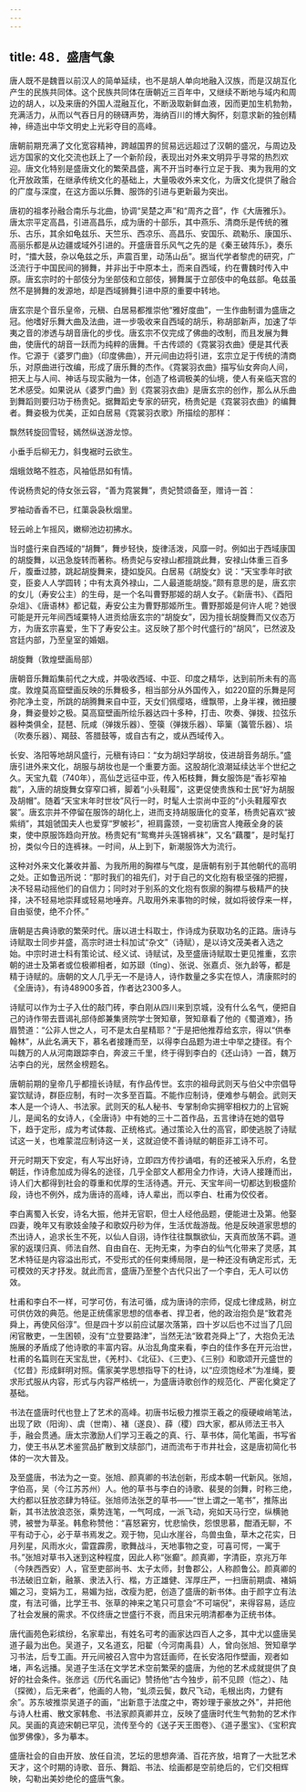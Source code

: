 ```yaml
---
---
---
```

title: 48．盛唐气象
---




唐人既不是魏晋以前汉人的简单延续，也不是胡人单向地融入汉族，而是汉胡互化产生的民族共同体。这个民族共同体在唐朝近三百年中，又继续不断地与域内和周边的胡人，以及来唐的外国人混融互化，不断汲取新鲜血液，因而更加生机勃勃，充满活力，从而以气吞日月的磅礴声势，海纳百川的博大胸怀，刻意求新的独创精神，缔造出中华文明史上光彩夺目的高峰。

唐朝前期充满了文化宽容精神，跨越国界的贸易远远超过了汉朝的盛况，与周边及远方国家的文化交流也跃上了一个新阶段，表现出对外来文明异乎寻常的热烈欢迎。唐文化特别是盛唐文化的繁荣昌盛，离不开当时奉行立足于我、夷为我用的文化开放政策，在继承传统文化的基础上，大量吸收外来文化，为唐文化提供了融合的广度与深度，在这方面以乐舞、服饰的引进与更新最为突出。

唐初的祖孝孙融合南乐与北曲，协调“吴楚之声”和“周齐之音”，作《大唐雅乐》。唐太宗平定高昌，引进高昌乐，成为唐的十部乐，其中燕乐、清商乐是传统的雅乐、古乐，其余如龟兹乐、天竺乐、西凉乐、高昌乐、安国乐、疏勒乐、康国乐、高丽乐都是从边疆或域外引进的。开盛唐音乐风气之先的是《秦王破阵乐》，奏乐时，“擂大鼓，杂以龟兹之乐，声震百里，动荡山岳”。据当代学者黎虎的研究，广泛流行于中国民间的狮舞，并非出于中原本土，而来自西域，约在曹魏时传入中原。唐玄宗时的十部伎分为坐部伎和立部伎，狮舞属于立部伎中的龟兹部。龟兹虽然不是狮舞的发源地，却是西域狮舞引进中原的重要中转地。

唐玄宗是个音乐皇帝，元稹、白居易都推崇他“雅好度曲”，一生作曲制谱为盛唐之冠。他嗜好乐舞大曲及法曲，进一步吸收来自西域的胡乐，称胡部新声，加速了华夷之音的渗透与胡音唐化的步伐。唐玄宗不仅完成了佛曲的改制，而且发展为舞曲，使唐代的胡音一跃而为纯粹的唐舞。千古传颂的《霓裳羽衣曲》便是其代表作。它源于《婆罗门曲》（印度佛曲），开元间由边将引进，玄宗立足于传统的清商乐，对原曲进行改编，形成了唐乐舞的杰作。《霓裳羽衣曲》描写仙女奔向人间，把天上与人间、神话与现实融为一体，创造了格调极美的仙境，使人有亲临天宫的艺术感受。如果说从《婆罗门曲》到《霓裳羽衣曲》是唐玄宗的创作，那么从乐曲到舞蹈则要归功于杨贵妃。据舞蹈史专家的研究，杨贵妃是《霓裳羽衣曲》的编舞者。舞姿极为优美，正如白居易《霓裳羽衣歌》所描绘的那样：

飘然转旋回雪轻，嫣然纵送游龙惊。

小垂手后柳无力，斜曳裾时云欲生。

烟蛾敛略不胜态，风袖低昂如有情。

传说杨贵妃的侍女张云容，“善为霓裳舞”，贵妃赞颂备至，赠诗一首：

罗袖动香香不已，红蕖袅袅秋烟里。

轻云岭上乍摇风，嫩柳池边初拂水。

当时盛行来自西域的“胡舞”，舞步轻快，旋律活泼，风靡一时。例如出于西域康国的胡旋舞，以迅急旋转而著称。杨贵妃与安禄山都擅跳此舞，安禄山体重三百多斤，腹垂过膝，跳起胡旋舞来，捷如旋风。白居易《胡旋女》说：“天宝季年时欲变，臣妾人人学圆转；中有太真外禄山，二人最道能胡旋。”颇有意思的是，唐玄宗的女儿（寿安公主）的生母，是一个名叫曹野那姬的胡人女子。《新唐书》、《酉阳杂俎》、《唐语林》都记载，寿安公主为曹野那姬所生。曹野那姬是何许人呢？她很可能是开元年间西域粟特人进贡给唐玄宗的“胡旋女”，因为擅长胡旋舞而又仪态万方，为唐玄宗喜爱，生下了寿安公主。这反映了那个时代盛行的“胡风”，已然波及宫廷内部，乃至皇室的婚姻。



胡旋舞（敦煌壁画局部）



唐朝音乐舞蹈集前代之大成，并吸收西域、中亚、印度之精华，达到前所未有的高度。敦煌莫高窟壁画反映的乐舞极多，相当部分从外国传入，如220窟的乐舞是阿弥陀净土变，所跳的胡腾舞来自中亚，天女们佩缨珞，缠飘带，上身半裸，微扭腰身，舞姿曼妙之极。莫高窟壁画所绘乐器达四十多种，打击、吹奏、弹拨、拉弦乐器种类俱全，琵琶、阮咸（弹拨乐器）、箜篌（弹拨乐器）、筚篥（簧管乐器）、埙（吹奏乐器）、羯鼓、答腊鼓等，或自古有之，或从西域传入。

长安、洛阳等地胡风盛行，元稹有诗曰：“女为胡妇学胡妆，伎进胡音务胡乐。”盛唐引进外来文化，胡服与胡妆也是一个重要方面。这股胡化浪潮延续达半个世纪之久。天宝九载（740年），高仙芝远征中亚，传入柘枝舞，舞女服饰是“香衫窄袖裁”，入唐的胡旋舞女穿窄口裤，脚着“小头鞋履”，这更促使贵族和士民“好为胡服及胡帽”。随着“天宝末年时世妆”风行一时，时髦人士崇尚中亚的“小头鞋履窄衣裳”。唐玄宗并不停留在服饰的胡化上，进而支持胡服唐化的变革，杨贵妃喜欢“披紫绡”，其姐虢国夫人也爱穿“罗帔衫”，袒肩露颈，一变初唐宫人掩蔽全身的装束，使中原服饰趋向开放。杨贵妃有“鸳鸯并头莲锦裤袜”，又名“藕覆”，是时髦打扮，类似今日的连裤袜。一时间，从上到下，新潮服饰大为流行。

这种对外来文化兼收并蓄、为我所用的胸襟与气度，是唐朝有别于其他朝代的高明之处。正如鲁迅所说：“那时我们的祖先们，对于自己的文化抱有极坚强的把握，决不轻易动摇他们的自信力；同时对于别系的文化抱有恢廓的胸襟与极精严的抉择，决不轻易地崇拜或轻易地唾弃。凡取用外来事物的时候，就如将彼俘来一样，自由驱使，绝不介怀。”

唐朝是古典诗歌的繁荣时代。唐以进士科取士，作诗成为获取功名的正路。唐诗与诗赋取士同步并盛，高宗时进士科加试“杂文”（诗赋），是以诗文茂美者入选之始。中宗时进士科有策论试、经义试、诗赋试，及至盛唐诗赋取士更见推重，玄宗朝的进士及第者或位极卿相者，如苏颋（tǐng）、张说、张嘉贞、张九龄等，都是精于诗赋的。唐朝的文人几乎无一不是诗人，诗作数量之多实在惊人，清康熙时的《全唐诗》，有诗48900多首，作者达2300多人。

诗赋可以作为士子入仕的敲门砖，李白刚从四川来到京城，没有什么名气，便把自己的诗作带去晋谒礼部侍郎兼集贤院学士贺知章，贺知章看了他的《蜀道难》，扬眉赞道：“公非人世之人，可不是太白星精耶？”于是把他推荐给玄宗，得以“供奉翰林”，从此名满天下，慕名者接踵而至，以得李白品题为进士中举之捷径。有个叫魏万的人从河南跟踪李白，奔波三千里，终于得到李白的《还山诗》一首，魏万沾李白的光，居然金榜题名。

唐朝前期的皇帝几乎都擅长诗赋，有作品传世。玄宗的祖母武则天与伯父中宗倡导宴饮赋诗，群臣应制，有时一次多至百篇。不能作应制诗，便难参与朝会。武则天本人是一个诗人、书法家。武则天的私人秘书、专掌制命实拥宰相权力的上官婉儿，是闻名的女诗人，《全唐诗》中有她的三十二首作品，五言律诗在她的倡导下，趋于定形，成为考试体裁、正统格式。通过策论入仕的高官，即使逃脱了诗赋试这一关，也难蒙混应制诗这一关，这就迫使不善诗赋的朝臣非工诗不可。

开元时期天下安定，有人写出好诗，立即四方传抄诵唱，有的还被采入乐府，名登朝廷，作诗愈加成为得名的途径，几乎全部文人都用全力作诗，大诗人接踵而出，诗人们大都得到社会的尊重和优厚的生活待遇。开元、天宝年间一切都达到极盛阶段，诗也不例外，成为唐诗的高峰，诗人辈出，而以李白、杜甫为佼佼者。

李白离蜀入长安，诗名大振，他并无官职，但士人经他品题，便能进士及第。他娶四妻，晚年又有歌妓金陵子和歌奴丹砂为伴，生活优哉游哉。他是反映道家思想的杰出诗人，追求长生不死，以仙人自诩，诗作往往飘飘欲仙，天真而放荡不羁。道家的返璞归真、师法自然、自由自在、无拘无束，为李白的仙气化带来了灵感，其艺术特征是内容溢出形式，不受形式的任何束缚局限，是一种还没有确定形式，无可模效的天才抒发。就此而言，盛唐乃至整个古代只出了一个李白，无人可以仿效。

杜甫和李白不一样，可学可仿，有法可循，成为唐诗的宗师，促成七律成熟，树立可供仿效的典范。他是正统儒家思想的信奉者、捍卫者，他的政治抱负是“致君尧舜上，再使风俗淳”。但是四十岁以前应试屡次落第，四十岁以后也不过当了几回闲官散吏，一生困顿，没有“立登要路津”，当然无法“致君尧舜上”了，大抱负无法施展的矛盾成了他诗歌的丰富内容。从治乱角度来看，李白的佳作多在开元治世，杜甫的名篇则在天宝乱世，《羌村》、《北征》、《三吏》、《三别》和歌颂开元盛世的《忆昔》形成鲜明对照。儒家美学思想指导下的杜诗，以“应须饱经术”为准绳，要求形式服从内容，形式与内容严格统一，为盛唐诗歌创作的规范化、严密化奠定了基础。

书法在盛唐时代也登上了艺术的高峰。初唐书坛极力推崇王羲之的瘦硬峻峭笔法，出现了欧（阳询）、虞（世南）、褚（遂良）、薛（稷）四大家，都从师法王书入手，融会贯通。唐太宗激励人们学习王羲之的真、行、草书体，简化笔画，书写省力，使王书从艺术鉴赏品扩散到文牍部门，进而流布于市井社会，这是唐初简化书体的一次大普及。

及至盛唐，书法为之一变。张旭、颜真卿的书法创新，形成本朝一代新风。张旭，字伯高，吴（今江苏苏州）人。他的草书与李白的诗歌、裴旻的剑舞，时称三绝，大约都以狂放恣肆为特征。张旭师法张芝的草书——“世上谓之一笔书”，推陈出新，其书法放浪恣张，乘势连笔，一气呵成，一派飞动，宛如天马行空，纵横驰骋，被誉为草圣。韩愈称赞他：“喜怒窘穷，忧悲愉佚，怨恨思慕，酣酒无聊，不平有动于心，必于草书焉发之。观于物，见山水崖谷，鸟兽虫鱼，草木之花实，日月列星，风雨水火，雷霆霹雳，歌舞战斗，天地事物之变，可喜可愕，一寓于书。”张旭对草书入迷到这种程度，因此人称“张癫”。颜真卿，字清臣，京兆万年（今陕西西安）人，官至吏部尚书、太子太师，封鲁郡公，人称颜鲁公。颜真卿的书法破旧立新，融篆、隶法入行、楷，方正雄健、浑厚庄严，一扫唐前期虞、褚娟媚之习，变娟为工，易媚为拙，改瘦为肥，创造了盛唐的新书体。由于颜字立有法度，有法可循，比学王书、张草的神来之笔只可意会“不可端倪”，来得容易，适应了社会发展的需求。不仅终唐之世盛行不衰，而且宋元明清都奉为正统书体。

唐代画苑色彩缤纷，名家辈出，有姓名可考的画家达四百人之多，其中尤以盛唐吴道子最为出色。吴道子，又名道玄，阳翟（今河南禹县）人，曾向张旭、贺知章学习书法，后专工画。开元间被召入宫中为宫廷画师，在长安洛阳作壁画，观者如堵，声名远播。吴道子生活在文学艺术空前繁荣的盛唐，为他的艺术成就提供了良好的社会条件。张彦远《历代名画记》赞扬他“古今独步，前不见顾（恺之）、陆（探微），后无来者”，他画的人物，“虬须云鬓，数尺飞动，毛根出肉，力健有余”。苏东坡推崇吴道子的画，“出新意于法度之中，寄妙理于豪放之外”，并把他与诗人杜甫、散文家韩愈、书法家颜真卿并立，反映了盛唐时代生气勃勃的艺术作风。吴画的真迹宋朝已罕见，流传至今的《送子天王图卷》、《道子墨宝》、《宝积宾伽罗佛像》，多为摹本。

盛唐社会的自由开放、放任自流，艺坛的思想奔涌、百花齐放，培育了一大批艺术天才，这个时期的诗歌、音乐、舞蹈、书法、绘画都是空前绝后的，它们交相辉映，勾勒出美妙绝伦的盛唐气象。